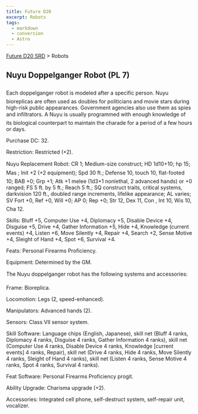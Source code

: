 ```yaml
---
title: Future D20
excerpt: Robots
tags:
  - markdown
  - conversion
  - Astro
---
```






[Future D20 SRD]( / ) > Robots




## Nuyu Doppelganger Robot (PL 7)


Each doppelganger robot is modeled after a specific person. Nuyu bioreplicas are often used as doubles for politicians and movie stars during high-risk public appearances. Government agencies also use them as spies and infiltrators. A Nuyu is usually programmed with enough knowledge of its biological counterpart to maintain the charade for a period of a few hours or days.


Purchase DC: 32.


Restriction: Restricted (+2).


Nuyu Replacement Robot: CR 1; Medium-size construct; HD 1d10+10; hp 15; Mas ; Init +2 (+2 equipment); Spd 30 ft.; Defense 10, touch 10, flat-footed 10; BAB +0; Grp +1; Atk +1 melee (1d3+1 nonlethal, 2 advanced hands) or +0 ranged; FS 5 ft. by 5 ft.; Reach 5 ft.; SQ construct traits, critical systems, darkvision 120 ft., doubled range increments, lifelike appearance; AL varies; SV Fort +0, Ref +0, Will +0; AP 0; Rep +0; Str 12, Dex 11, Con , Int 10, Wis 10, Cha 12.


Skills: Bluff +5, Computer Use +4, Diplomacy +5, Disable Device +4, Disguise +5, Drive +4, Gather Information +5, Hide +4, Knowledge (current events) +4, Listen +6, Move Silently +4, Repair +4, Search +2, Sense Motive +4, Sleight of Hand +4, Spot +6, Survival +4.


Feats: Personal Firearms Proficiency.


Equipment: Determined by the GM.


The Nuyu doppelganger robot has the following systems and accessories:


Frame: Bioreplica.


Locomotion: Legs (2, speed-enhanced).


Manipulators: Advanced hands (2).


Sensors: Class VII sensor system.


Skill Software: Language chips (English, Japanese), skill net (Bluff 4 ranks, Diplomacy 4 ranks, Disguise 4 ranks, Gather Information 4 ranks), skill net (Computer Use 4 ranks, Disable Device 4 ranks, Knowledge [current events] 4 ranks, Repair), skill net (Drive 4 ranks, Hide 4 ranks, Move Silently 4 ranks, Sleight of Hand 4 ranks), skill net (Listen 4 ranks, Sense Motive 4 ranks, Spot 4 ranks, Survival 4 ranks).


Feat Software: Personal Firearms Proficiency progit.


Ability Upgrade: Charisma upgrade (+2).


Accessories: Integrated cell phone, self-destruct system, self-repair unit, vocalizer.



